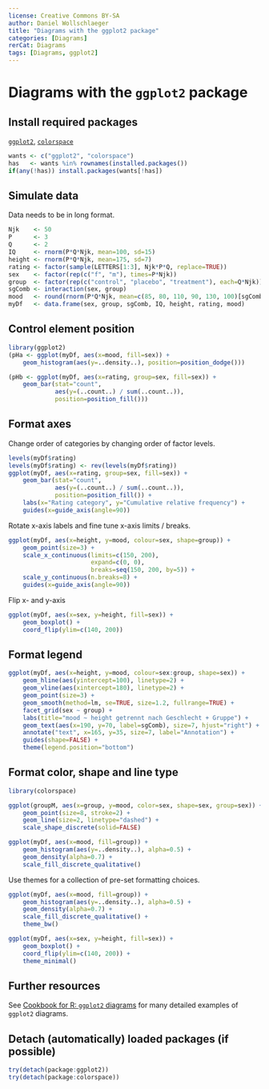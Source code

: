 ```yaml
---
license: Creative Commons BY-SA
author: Daniel Wollschlaeger
title: "Diagrams with the ggplot2 package"
categories: [Diagrams]
rerCat: Diagrams
tags: [Diagrams, ggplot2]
---
```


Diagrams with the `ggplot2` package
=========================

Install required packages
-------------------------

[`ggplot2`](https://cran.r-project.org/package=ggplot2), [`colorspace`](https://cran.r-project.org/package=colorspace)

```r
wants <- c("ggplot2", "colorspace")
has   <- wants %in% rownames(installed.packages())
if(any(!has)) install.packages(wants[!has])
```

Simulate data
-------------------------

Data needs to be in long format.

```r
Njk    <- 50
P      <- 3
Q      <- 2
IQ     <- rnorm(P*Q*Njk, mean=100, sd=15)
height <- rnorm(P*Q*Njk, mean=175, sd=7)
rating <- factor(sample(LETTERS[1:3], Njk*P*Q, replace=TRUE))
sex    <- factor(rep(c("f", "m"), times=P*Njk))
group  <- factor(rep(c("control", "placebo", "treatment"), each=Q*Njk))
sgComb <- interaction(sex, group)
mood   <- round(rnorm(P*Q*Njk, mean=c(85, 80, 110, 90, 130, 100)[sgComb], sd=25))
myDf   <- data.frame(sex, group, sgComb, IQ, height, rating, mood)
```

Control element position
-------------------------

```r
library(ggplot2)
(pHa <- ggplot(myDf, aes(x=mood, fill=sex)) +
    geom_histogram(aes(y=..density..), position=position_dodge()))

(pHb <- ggplot(myDf, aes(x=rating, group=sex, fill=sex)) +
    geom_bar(stat="count",
             aes(y=(..count..) / sum(..count..)),
             position=position_fill()))
```

Format axes
-------------------------

Change order of categories by changing order of factor levels.

```r
levels(myDf$rating)
levels(myDf$rating) <- rev(levels(myDf$rating))
ggplot(myDf, aes(x=rating, group=sex, fill=sex)) +
    geom_bar(stat="count",
             aes(y=(..count..) / sum(..count..)),
             position=position_fill()) +
    labs(x="Rating category", y="Cumulative relative frequency") +
    guides(x=guide_axis(angle=90))
```

Rotate x-axis labels and fine tune x-axis limits / breaks.

```r
ggplot(myDf, aes(x=height, y=mood, colour=sex, shape=group)) +
    geom_point(size=3) +
    scale_x_continuous(limits=c(150, 200),
                       expand=c(0, 0),
                       breaks=seq(150, 200, by=5)) +
    scale_y_continuous(n.breaks=8) +
    guides(x=guide_axis(angle=90))
```

Flip x- and y-axis

```r
ggplot(myDf, aes(x=sex, y=height, fill=sex)) +
    geom_boxplot() +
    coord_flip(ylim=c(140, 200))
```

Format legend
-------------------------

```r
ggplot(myDf, aes(x=height, y=mood, colour=sex:group, shape=sex)) +
    geom_hline(aes(yintercept=100), linetype=2) +
    geom_vline(aes(xintercept=180), linetype=2) +
    geom_point(size=3) +
    geom_smooth(method=lm, se=TRUE, size=1.2, fullrange=TRUE) +
    facet_grid(sex ~ group) +
    labs(title="mood ~ height getrennt nach Geschlecht + Gruppe") +
    geom_text(aes(x=190, y=70, label=sgComb), size=7, hjust="right") +
    annotate("text", x=165, y=35, size=7, label="Annotation") +
    guides(shape=FALSE) +
    theme(legend.position="bottom")
```

Format color, shape and line type
-------------------------

```r
library(colorspace)

ggplot(groupM, aes(x=group, y=mood, color=sex, shape=sex, group=sex)) +
    geom_point(size=8, stroke=2) +
    geom_line(size=2, linetype="dashed") +
    scale_shape_discrete(solid=FALSE)

ggplot(myDf, aes(x=mood, fill=group)) +
    geom_histogram(aes(y=..density..), alpha=0.5) +
    geom_density(alpha=0.7) +
    scale_fill_discrete_qualitative()
```

Use themes for a collection of pre-set formatting choices.

```r
ggplot(myDf, aes(x=mood, fill=group)) +
    geom_histogram(aes(y=..density..), alpha=0.5) +
    geom_density(alpha=0.7) +
    scale_fill_discrete_qualitative() +
    theme_bw()
```

```r
ggplot(myDf, aes(x=sex, y=height, fill=sex)) +
    geom_boxplot() +
    coord_flip(ylim=c(140, 200)) +
    theme_minimal()
```

Further resources
-------------------------

See [Cookbook for R: `ggplot2` diagrams](https://r-graphics.org/) for many detailed examples of `ggplot2` diagrams.

Detach (automatically) loaded packages (if possible)
-------------------------

```r
try(detach(package:ggplot2))
try(detach(package:colorspace))
```
